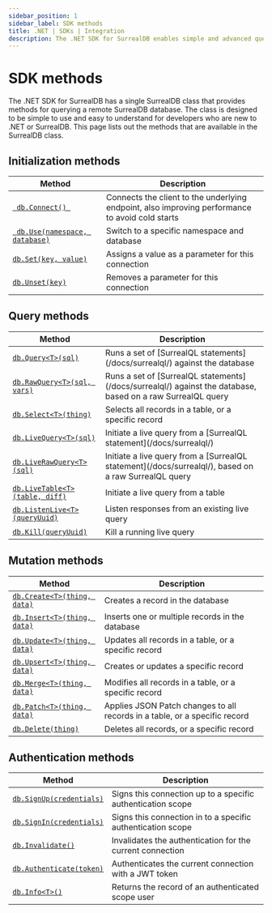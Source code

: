 ```yaml
---
sidebar_position: 1
sidebar_label: SDK methods
title: .NET | SDKs | Integration
description: The .NET SDK for SurrealDB enables simple and advanced querying of a remote or embedded database.
---
```


# SDK methods

The .NET SDK for SurrealDB has a single SurrealDB class that provides methods for querying a remote SurrealDB database.
The class is designed to be simple to use and easy to understand for developers who are new to .NET or SurrealDB.
This page lists out the methods that are available in the SurrealDB class.

## Initialization methods

<table>
	<thead>
		<tr>
			<th scope="col">Method</th>
			<th scope="col">Description</th>
		</tr>
	</thead>
	<tbody>
		<tr>
			<td scope="row" data-label="Method"><a href="/docs/sdk/dotnet/methods/connect"> <code> db.Connect() </code></a></td>
			<td scope="row" data-label="Description">Connects the client to the underlying endpoint, also improving performance to avoid cold starts</td>
		</tr>
		<tr>
			<td scope="row" data-label="Method"><a href="/docs/sdk/dotnet/methods/use"> <code> db.Use(namespace, database)</code></a></td>
			<td scope="row" data-label="Description">Switch to a specific namespace and database</td>
		</tr>
		<tr>
            <td scope="row" data-label="Method"><a href="/docs/sdk/dotnet/methods/set"> <code>db.Set(key, value)</code></a></td>
            <td scope="row" data-label="Description">Assigns a value as a parameter for this connection</td>
        </tr>
        <tr>
            <td scope="row" data-label="Method"><a href="/docs/sdk/dotnet/methods/unset"> <code>db.Unset(key)</code></a></td>
            <td scope="row" data-label="Description">Removes a parameter for this connection</td>
        </tr>
	</tbody>
</table>

## Query methods

<table>
    <thead>
        <tr>
            <th scope="col">Method</th>
            <th scope="col">Description</th>
        </tr>
    </thead>
    <tbody>
        <tr>
            <td scope="row" data-label="Method"><a href="/docs/sdk/dotnet/methods/query"> <code>db.Query&lt;T&gt;(sql)</code></a></td>
            <td scope="row" data-label="Description">Runs a set of [SurrealQL statements](/docs/surrealql/) against the database</td>
        </tr>
        <tr>
            <td scope="row" data-label="Method"><a href="/docs/sdk/dotnet/methods/raw-query"> <code>db.RawQuery&lt;T&gt;(sql, vars)</code></a></td>
            <td scope="row" data-label="Description">Runs a set of [SurrealQL statements](/docs/surrealql/) against the database, based on a raw SurrealQL query</td>
        </tr>
        <tr>
            <td scope="row" data-label="Method"><a href="/docs/sdk/dotnet/methods/select"> <code>db.Select&lt;T&gt;(thing)</code></a></td>
            <td scope="row" data-label="Description">Selects all records in a table, or a specific record</td>
        </tr>
        <tr>
            <td scope="row" data-label="Method"><a href="/docs/sdk/dotnet/core/streaming#live-query"> <code>db.LiveQuery&lt;T&gt;(sql)</code></a></td>
            <td scope="row" data-label="Description">Initiate a live query from a [SurrealQL statement](/docs/surrealql/)</td>
        </tr>
        <tr>
            <td scope="row" data-label="Method"><a href="/docs/sdk/dotnet/core/streaming#live-raw-query"> <code>db.LiveRawQuery&lt;T&gt;(sql)</code></a></td>
            <td scope="row" data-label="Description">Initiate a live query from a [SurrealQL statement](/docs/surrealql/), based on a raw SurrealQL query</td>
        </tr>
        <tr>
            <td scope="row" data-label="Method"><a href="/docs/sdk/dotnet/core/streaming#live-table"> <code>db.LiveTable&lt;T&gt;(table, diff)</code></a></td>
            <td scope="row" data-label="Description">Initiate a live query from a table</td>
        </tr>
        <tr>
            <td scope="row" data-label="Method"><a href="/docs/sdk/dotnet/core/streaming#listen-live"> <code>db.ListenLive&lt;T&gt;(queryUuid)</code></a></td>
            <td scope="row" data-label="Description">Listen responses from an existing live query</td>
        </tr>
        <tr>
            <td scope="row" data-label="Method"><a href="/docs/sdk/dotnet/core/streaming#kill"> <code>db.Kill(queryUuid)</code></a></td>
            <td scope="row" data-label="Description">Kill a running live query</td>
        </tr>
    </tbody>
</table>

## Mutation methods

<table>
    <thead>
        <tr>
            <th scope="col">Method</th>
            <th scope="col">Description</th>
        </tr>
    </thead>
    <tbody>
        <tr>
            <td scope="row" data-label="Method"><a href="/docs/sdk/dotnet/methods/create"> <code>db.Create&lt;T&gt;(thing, data)</code></a></td>
            <td scope="row" data-label="Description">Creates a record in the database</td>
        </tr>
        <tr>
            <td scope="row" data-label="Method"><a href="/docs/sdk/dotnet/methods/insert"> <code>db.Insert&lt;T&gt;(thing, data)</code></a></td>
            <td scope="row" data-label="Description">Inserts one or multiple records in the database</td>
        </tr>
        <tr>
            <td scope="row" data-label="Method"><a href="/docs/sdk/dotnet/methods/update"> <code>db.Update&lt;T&gt;(thing, data)</code></a></td>
            <td scope="row" data-label="Description">Updates all records in a table, or a specific record</td>
        </tr>
        <tr>
            <td scope="row" data-label="Method"><a href="/docs/sdk/dotnet/methods/upsert"> <code>db.Upsert&lt;T&gt;(thing, data)</code></a></td>
            <td scope="row" data-label="Description">Creates or updates a specific record</td>
        </tr>
        <tr>
            <td scope="row" data-label="Method"><a href="/docs/sdk/dotnet/methods/merge"> <code>db.Merge&lt;T&gt;(thing, data)</code></a></td>
            <td scope="row" data-label="Description">Modifies all records in a table, or a specific record</td>
        </tr>
        <tr>
            <td scope="row" data-label="Method"><a href="/docs/sdk/dotnet/methods/patch"> <code>db.Patch&lt;T&gt;(thing, data)</code></a></td>
            <td scope="row" data-label="Description">Applies JSON Patch changes to all records in a table, or a specific record</td>
        </tr>
        <tr>
            <td scope="row" data-label="Method"><a href="/docs/sdk/dotnet/methods/delete"> <code>db.Delete(thing)</code></a></td>
            <td scope="row" data-label="Description">Deletes all records, or a specific record</td>
        </tr>
    </tbody>
</table>

## Authentication methods

<table>
    <thead>
        <tr>
            <th scope="col">Method</th>
            <th scope="col">Description</th>
        </tr>
    </thead>
    <tbody>
        <tr>
            <td scope="row" data-label="Method"><a href="/docs/sdk/dotnet/methods/signup"> <code>db.SignUp(credentials)</code></a></td>
            <td scope="row" data-label="Description">Signs this connection up to a specific authentication scope</td>
        </tr>
        <tr>
            <td scope="row" data-label="Method"><a href="/docs/sdk/dotnet/methods/signin"> <code>db.SignIn(credentials)</code></a></td>
            <td scope="row" data-label="Description">Signs this connection in to a specific authentication scope</td>
        </tr>
		<tr>
            <td scope="row" data-label="Method"><a href="/docs/sdk/dotnet/core/methods/invalidate"> <code>db.Invalidate()</code></a></td>
            <td scope="row" data-label="Description">Invalidates the authentication for the current connection</td>
        </tr>
        <tr>
            <td scope="row" data-label="Method"><a href="/docs/sdk/dotnet/core/methods/authenticate"> <code>db.Authenticate(token)</code></a></td>
            <td scope="row" data-label="Description">Authenticates the current connection with a JWT token</td>
        </tr>
		<tr>
            <td scope="row" data-label="Method"><a href="/docs/sdk/dotnet/methods/info"> <code>db.Info&lt;T&gt;()</code></a></td>
            <td scope="row" data-label="Description">Returns the record of an authenticated scope user</td>
        </tr>
    </tbody>
</table>